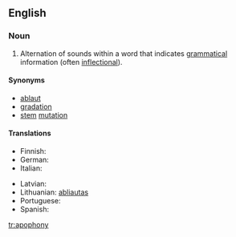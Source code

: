 ==English==

===Noun===
{{en-noun|apophonies}}

# {{context|phonetics}} Alternation of sounds within a word that indicates [[grammatical]] information (often [[inflectional]]).

====Synonyms====
*[[ablaut]]
*[[gradation]]
*[[stem]] [[mutation]]

====Translations====
{{top}}
* Finnish: {{t-|fi|äännevaihtelu}}
* German: {{t-|de|Ablaut|m}}
* Italian: {{t-|it|apofonia|f}}
{{mid}}
* Latvian: {{t-|lv|ablauts|xs=Latvian}}
* Lithuanian: [[abliautas]]
* Portuguese: {{t-|pt|apofonia|f}}
* Spanish: {{t|es|apofonía|f}}
{{bottom}}

[[tr:apophony]]